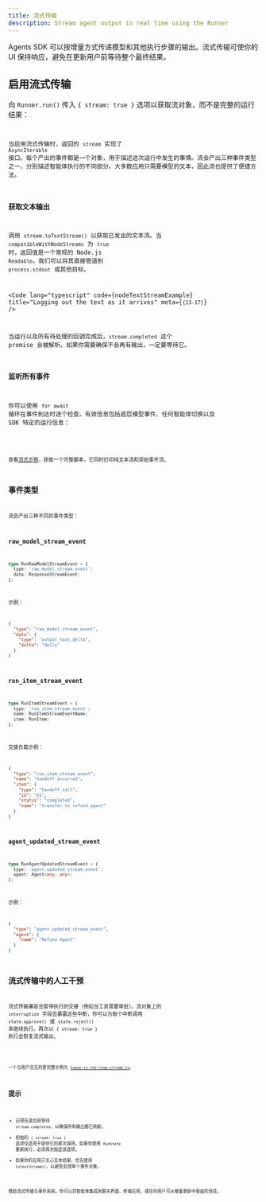 ```yaml
---
title: 流式传输
description: Stream agent output in real time using the Runner
---
```



Agents SDK 可以按增量方式传递模型和其他执行步骤的输出。流式传输可使你的 UI 保持响应，避免在更新用户前等待整个最终结果。

## 启用流式传输

向 `Runner.run()` 传入 `{ stream: true }` 选项以获取流对象，而不是完整的运行结果：

<Code
  lang="typescript"
  code={basicStreamingExample}
  title="Enabling streaming"
/>

当启用流式传输时，返回的 `stream` 实现了 `AsyncIterable` 接口。每个产出的事件都是一个对象，用于描述这次运行中发生的事情。流会产出三种事件类型之一，分别描述智能体执行的不同部分。大多数应用只需要模型的文本，因此流也提供了便捷方法。

### 获取文本输出

调用 `stream.toTextStream()` 以获取已发出的文本流。当 `compatibleWithNodeStreams` 为 `true` 时，返回值是一个常规的 Node.js `Readable`。我们可以将其直接管道到 `process.stdout` 或其他目标。

<Code
  lang="typescript"
  code={nodeTextStreamExample}
  title="Logging out the text as it arrives"
  meta={`{13-17}`}
/>

当运行以及所有待处理的回调完成后，`stream.completed` 这个 promise 会被解析。如果你需要确保不会再有输出，一定要等待它。

### 监听所有事件

你可以使用 `for await` 循环在事件到达时逐个检查。有效信息包括底层模型事件、任何智能体切换以及 SDK 特定的运行信息：

<Code
  lang="typescript"
  code={handleAllEventsExample}
  title="Listening to all events"
/>

查看[流式示例](https://github.com/openai/openai-agents-js/tree/main/examples/agent-patterns/streamed.ts)，获取一个完整脚本，它同时打印纯文本流和原始事件流。

## 事件类型

流会产出三种不同的事件类型：

### raw_model_stream_event

```ts
type RunRawModelStreamEvent = {
  type: 'raw_model_stream_event';
  data: ResponseStreamEvent;
};
```

示例：

```json
{
  "type": "raw_model_stream_event",
  "data": {
    "type": "output_text_delta",
    "delta": "Hello"
  }
}
```

### run_item_stream_event

```ts
type RunItemStreamEvent = {
  type: 'run_item_stream_event';
  name: RunItemStreamEventName;
  item: RunItem;
};
```

交接负载示例：

```json
{
  "type": "run_item_stream_event",
  "name": "handoff_occurred",
  "item": {
    "type": "handoff_call",
    "id": "h1",
    "status": "completed",
    "name": "transfer_to_refund_agent"
  }
}
```

### agent_updated_stream_event

```ts
type RunAgentUpdatedStreamEvent = {
  type: 'agent_updated_stream_event';
  agent: Agent<any, any>;
};
```

示例：

```json
{
  "type": "agent_updated_stream_event",
  "agent": {
    "name": "Refund Agent"
  }
}
```

## 流式传输中的人工干预

流式传输兼容会暂停执行的交接（例如当工具需要审批）。流对象上的 `interruption` 字段会暴露这些中断，你可以为每个中断调用 `state.approve()` 或 `state.reject()` 来继续执行。再次以 `{ stream: true }` 执行会恢复流式输出。

<Code
  lang="typescript"
  code={streamedHITLExample}
  title="Handling human approval while streaming"
/>

一个与用户交互的更完整示例为
[`human-in-the-loop-stream.ts`](https://github.com/openai/openai-agents-js/tree/main/examples/agent-patterns/human-in-the-loop-stream.ts)。

## 提示

- 记得在退出前等待 `stream.completed`，以确保所有输出都已刷新。
- 初始的 `{ stream: true }` 选项仅适用于提供它的那次调用。如果你使用 `RunState` 重新执行，必须再次指定该选项。
- 如果你的应用只关心文本结果，优先使用 `toTextStream()`，以避免处理单个事件对象。

借助流式传输与事件系统，你可以将智能体集成到聊天界面、终端应用，或任何用户可从增量更新中受益的场景。

